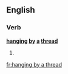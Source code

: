 ==English==

===Verb===
'''[[hanging]] [[by]] [[a]] [[thread]]'''

# {{present participle of|hang by a thread}}

[[fr:hanging by a thread]]